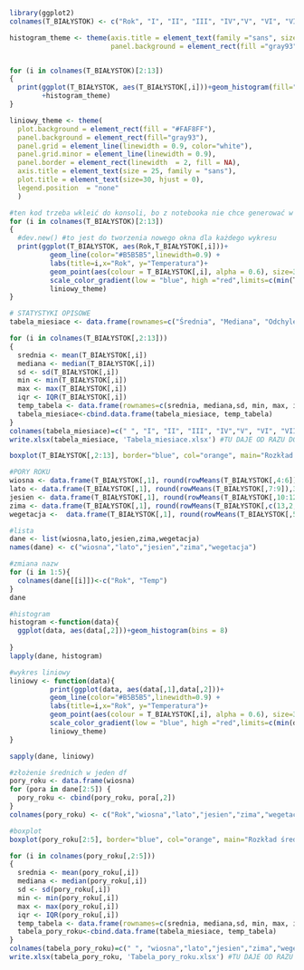 ```r
library(ggplot2)
colnames(T_BIAŁYSTOK) <- c("Rok", "I", "II", "III", "IV","V", "VI", "VII", "VIII", "IX", "X", "XI", "XII" )

```


```r
histogram_theme <- theme(axis.title = element_text(family ="sans", size = 20  ),
                         panel.background = element_rect(fill ="gray93"))


for (i in colnames(T_BIAŁYSTOK)[2:13])
{
  print(ggplot(T_BIAŁYSTOK, aes(T_BIAŁYSTOK[,i]))+geom_histogram(fill="gray",color = "black",bins = 8) + labs(x="Temperatura", y="Liczba")
        +histogram_theme)
}
```

```r

liniowy_theme <- theme(
  plot.background = element_rect(fill = "#FAF8FF"),
  panel.background = element_rect(fill="gray93"),
  panel.grid = element_line(linewidth = 0.9, color="white"),
  panel.grid.minor = element_line(linewidth = 0.9),
  panel.border = element_rect(linewidth  = 2, fill = NA),
  axis.title = element_text(size = 25, family = "sans"),
  plot.title = element_text(size=30, hjust = 0),
  legend.position  = "none"
  )

#ten kod trzeba wkleić do konsoli, bo z notebooka nie chce generować w oknie
for (i in colnames(T_BIAŁYSTOK)[2:13])
{
  #dev.new() #to jest do tworzenia nowego okna dla każdego wykresu
  print(ggplot(T_BIAŁYSTOK, aes(Rok,T_BIAŁYSTOK[,i]))+ 
          geom_line(color="#B5B5B5",linewidth=0.9) + 
          labs(title=i,x="Rok", y="Temperatura")+ 
          geom_point(aes(colour = T_BIAŁYSTOK[,i], alpha = 0.6), size=3, shape=19) +
          scale_color_gradient(low = "blue", high ="red",limits=c(min(T_BIAŁYSTOK[2:13]),max(T_BIAŁYSTOK[2:13]))) + 
          liniowy_theme)
}

```


```r
# STATYSTYKI OPISOWE
tabela_miesiace <- data.frame(rownames=c("Średnia", "Mediana", "Odchylenie Standardowe", "Minimum", "Maximum", "Rozstęp miedzykwartylowy"))

for (i in colnames(T_BIAŁYSTOK[,2:13]))
{
  srednia <- mean(T_BIAŁYSTOK[,i])
  mediana <- median(T_BIAŁYSTOK[,i])
  sd <- sd(T_BIAŁYSTOK[,i])
  min <- min(T_BIAŁYSTOK[,i])
  max <- max(T_BIAŁYSTOK[,i])
  iqr <- IQR(T_BIAŁYSTOK[,i])
  temp_tabela <- data.frame(rownames=c(srednia, mediana,sd, min, max, iqr))
  tabela_miesiace<-cbind.data.frame(tabela_miesiace, temp_tabela)
}
colnames(tabela_miesiace)=c(" ", "I", "II", "III", "IV","V", "VI", "VII", "VIII", "IX", "X", "XI", "XII" )
write.xlsx(tabela_miesiace, 'Tabela_miesiace.xlsx') #TU DAJE OD RAZU DO WORKING DIRECTORY


```

```r
boxplot(T_BIAŁYSTOK[,2:13], border="blue", col="orange", main="Rozkład temperatur", xlab="miesiące", ylab="tmp[st.C]")

```

```r
#PORY ROKU
wiosna <- data.frame(T_BIAŁYSTOK[,1], round(rowMeans(T_BIAŁYSTOK[,4:6]),3))
lato <- data.frame(T_BIAŁYSTOK[,1], round(rowMeans(T_BIAŁYSTOK[,7:9]),3))
jesien <- data.frame(T_BIAŁYSTOK[,1], round(rowMeans(T_BIAŁYSTOK[,10:12]),3))
zima <- data.frame(T_BIAŁYSTOK[,1], round(rowMeans(T_BIAŁYSTOK[,c(13,2,3)]),3))
wegetacja <-  data.frame(T_BIAŁYSTOK[,1], round(rowMeans(T_BIAŁYSTOK[,5:11]),3))

#lista
dane <- list(wiosna,lato,jesien,zima,wegetacja)
names(dane) <- c("wiosna","lato","jesien","zima","wegetacja")

#zmiana nazw
for (i in 1:5){
  colnames(dane[[i]])<-c("Rok", "Temp")
}
dane

#histogram
histogram <-function(data){
  ggplot(data, aes(data[,2]))+geom_histogram(bins = 8)
  
}
lapply(dane, histogram)

#wykres liniowy
liniowy <- function(data){
          print(ggplot(data, aes(data[,1],data[,2]))+
          geom_line(color="#B5B5B5",linewidth=0.9) + 
          labs(title=i,x="Rok", y="Temperatura")+ 
          geom_point(aes(colour = T_BIAŁYSTOK[,i], alpha = 0.6), size=3, shape=19) +
          scale_color_gradient(low = "blue", high ="red",limits=c(min(data[,2]),max(data[,2]))) + 
          liniowy_theme)
}

sapply(dane, liniowy)

#złożenie średnich w jeden df
pory_roku <- data.frame(wiosna)
for (pora in dane[2:5]) {
  pory_roku <- cbind(pory_roku, pora[,2])
}
colnames(pory_roku) <- c("Rok","wiosna","lato","jesien","zima","wegetacja")

#boxplot
boxplot(pory_roku[2:5], border="blue", col="orange", main="Rozkład średnich temperatur", xlab="pory roku", ylab="tmp[st.C]")
```


```r
for (i in colnames(pory_roku[,2:5]))
{
  srednia <- mean(pory_roku[,i])
  mediana <- median(pory_roku[,i])
  sd <- sd(pory_roku[,i])
  min <- min(pory_roku[,i])
  max <- max(pory_roku[,i])
  iqr <- IQR(pory_roku[,i])
  temp_tabela <- data.frame(rownames=c(srednia, mediana,sd, min, max, iqr))
  tabela_pory_roku<-cbind.data.frame(tabela_miesiace, temp_tabela)
}
colnames(tabela_pory_roku)=c(" ", "wiosna","lato","jesien","zima","wegetacja")
write.xlsx(tabela_pory_roku, 'Tabela_pory_roku.xlsx') #TU DAJE OD RAZU DO WORKING DIRECTORY
```

